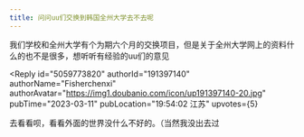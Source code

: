```yaml
---
title: 问问uu们交换到韩国全州大学去不去呢
---
```



<Forum groupName="真的需要这份文凭吗？" groupUrl="https://www.douban.com/group/fucking_diploma/" archivedAt="2025-05-16T14:42:36.580Z">
  <Post
    id="284781167"
    title="问问uu们交换到韩国全州大学去不去呢"
    url="https://www.douban.com/group/topic/284781167/?_spm_id=MjM5NzY4NTYz"
    pubTime="2023-04-18"
    highlightUserId="191397140"
  >
我们学校和全州大学有个为期六个月的交换项目，但是关于全州大学网上的资料什么的也不是很多，想听听有经验的uu们的意见

<Reply
  id="5059773820"
  authorId="191397140"
  authorName="Fisherchenxi"
  authorAvatar="https://img1.doubanio.com/icon/up191397140-20.jpg"
  pubTime="2023-03-11"
  pubLocation="19:54:02 江苏"
  upvotes={5}
>
去看看呗，看看外面的世界没什么不好的。（当然我没出去过
</Reply>
  </Post>
</Forum>

